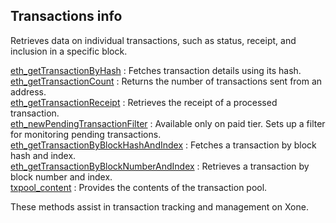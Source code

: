 
<Meta
  title="Xone transactions info | dRPC"
/>

## Transactions info

Retrieves data on individual transactions, such as status, receipt, and inclusion in a specific block.

[eth_getTransactionByHash](/openapi/transactionsinfo/eth_getTransactionByHash) : Fetches transaction details using its hash.  \
[eth_getTransactionCount](/openapi/transactionsinfo/eth_getTransactionCount) : Returns the number of transactions sent from an address. \
[eth_getTransactionReceipt](/openapi/transactionsinfo/eth_getTransactionReceipt) : Retrieves the receipt of a processed transaction.  \
[eth_newPendingTransactionFilter](/openapi/transactionsinfo/eth_newPendingTransactionFilter) : Available only on paid tier. Sets up a filter for monitoring pending transactions. \
[eth_getTransactionByBlockHashAndIndex](/openapi/transactionsinfo/eth_getTransactionByBlockHashAndIndex) : Fetches a transaction by block hash and index. \
[eth_getTransactionByBlockNumberAndIndex](/openapi/transactionsinfo/eth_getTransactionByBlockNumberAndIndex) : Retrieves a transaction by block number and index. \
[txpool_content](/openapi/transactionsinfo/txpool_content) : Provides the contents of the transaction pool.

These methods assist in transaction tracking and management on Xone.
